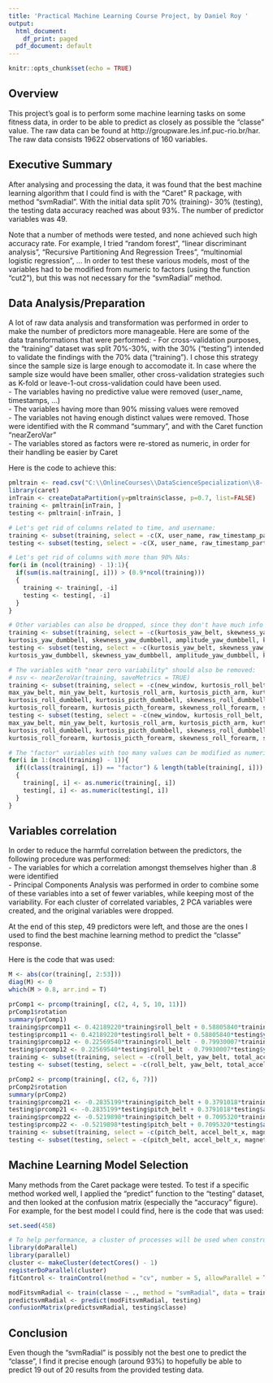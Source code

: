 ---
title: 'Practical Machine Learning Course Project, by Daniel Roy '
output:
  html_document:
    df_print: paged
  pdf_document: default
---

```{r setup, include=FALSE}
knitr::opts_chunk$set(echo = TRUE)
```

## Overview
This project's goal is to perform some machine learning tasks on some fitness data, in order to be able to predict as closely as possible the "classe" value. The raw data can be found at http://groupware.les.inf.puc-rio.br/har. The raw data consists 19622 observations of 160 variables. 

## Executive Summary
After analysing and processing the data, it was found that the best machine learning algorithm that I could find is with the "Caret" R package, with method "svmRadial". With the initial data split 70% (training)- 30% (testing), the testing data accuracy reached was about 93%. The number of predictor variables was 49.

Note that a number of methods were tested, and none achieved such high accuracy rate. For example, I tried "random forest", "linear discriminant analysis", "Recursive Partitioning And Regression Trees", "multinomial logistic regression", ... In order to test these various models, most of the variables had to be modified from numeric to factors (using the function "cut2"), but this was not necessary for the "svmRadial" method. 

## Data Analysis/Preparation

A lot of raw data analysis and transformation was performed in order to make the number of predictors more manageable. Here are some of the data transformations that were performed:
- For cross-validation purposes, the "training" dataset was split 70%-30%, with the 30% ("testing") intended to validate the findings with the 70% data ("training"). I chose this strategy since the sample size is large enough to accomodate it. In case where the sample size would have been smaller, other cross-validation strategies such as K-fold or leave-1-out cross-validation could have been used.  
- The variables having no predictive value were removed (user_name, timestamps, ...)  
- The variables having more than 90% missing values were removed  
- The variables not having enough distinct values were removed. Those were identified with the R command "summary", and with the Caret function "nearZeroVar"  
- The variables stored as factors were re-stored as numeric, in order for their handling be easier by Caret  

Here is the code to achieve this:

```{r}
pmltrain <- read.csv("C:\\OnlineCourses\\DataScienceSpecialization\\8- Machine Learning\\pml-training.csv")
library(caret)
inTrain <- createDataPartition(y=pmltrain$classe, p=0.7, list=FALSE)
training <- pmltrain[inTrain, ]
testing <- pmltrain[-inTrain, ]

# Let's get rid of columns related to time, and username:
training <- subset(training, select = -c(X, user_name, raw_timestamp_part_1, raw_timestamp_part_2, cvtd_timestamp))
testing <- subset(testing, select = -c(X, user_name, raw_timestamp_part_1, raw_timestamp_part_2, cvtd_timestamp))

# Let's get rid of columns with more than 90% NAs:
for(i in (ncol(training) - 1):1){
  if(sum(is.na(training[, i])) > (0.9*ncol(training))) 
  {
    training <- training[, -i]
    testing <- testing[, -i]
  }
}

# Other variables can also be dropped, since they don't have much info (as seen with the "summary" command):
training <- subset(training, select = -c(kurtosis_yaw_belt, skewness_yaw_belt, amplitude_yaw_belt, skewness_yaw_forearm,
kurtosis_yaw_dumbbell, skewness_yaw_dumbbell, amplitude_yaw_dumbbell, kurtosis_yaw_forearm, amplitude_yaw_forearm))
testing <- subset(testing, select = -c(kurtosis_yaw_belt, skewness_yaw_belt, amplitude_yaw_belt, skewness_yaw_forearm,
kurtosis_yaw_dumbbell, skewness_yaw_dumbbell, amplitude_yaw_dumbbell, kurtosis_yaw_forearm, amplitude_yaw_forearm))

# The variables with "near zero variability" should also be removed:
# nsv <- nearZeroVar(training, saveMetrics = TRUE)
training <- subset(training, select = -c(new_window, kurtosis_roll_belt, kurtosis_picth_belt, skewness_roll_belt, skewness_roll_belt.1,
max_yaw_belt, min_yaw_belt, kurtosis_roll_arm, kurtosis_picth_arm, kurtosis_yaw_arm, skewness_roll_arm, skewness_pitch_arm, skewness_yaw_arm,
kurtosis_roll_dumbbell, kurtosis_picth_dumbbell, skewness_roll_dumbbell, skewness_pitch_dumbbell, max_yaw_dumbbell, min_yaw_dumbbell,
kurtosis_roll_forearm, kurtosis_picth_forearm, skewness_roll_forearm, skewness_pitch_forearm, max_yaw_forearm, min_yaw_forearm))
testing <- subset(testing, select = -c(new_window, kurtosis_roll_belt, kurtosis_picth_belt, skewness_roll_belt, skewness_roll_belt.1,
max_yaw_belt, min_yaw_belt, kurtosis_roll_arm, kurtosis_picth_arm, kurtosis_yaw_arm, skewness_roll_arm, skewness_pitch_arm, skewness_yaw_arm,
kurtosis_roll_dumbbell, kurtosis_picth_dumbbell, skewness_roll_dumbbell, skewness_pitch_dumbbell, max_yaw_dumbbell, min_yaw_dumbbell,
kurtosis_roll_forearm, kurtosis_picth_forearm, skewness_roll_forearm, skewness_pitch_forearm, max_yaw_forearm, min_yaw_forearm))

# The "factor" variables with too many values can be modified as numeric:
for(i in 1:(ncol(training) - 1)){
  if((class(training[, i]) == "factor") & length(table(training[, i])) > 30)
  {
    training[, i] <- as.numeric(training[, i])
    testing[, i] <- as.numeric(testing[, i])
  }
}

```

## Variables correlation
In order to reduce the harmful correlation between the predictors, the following procedure was performed:  
- The variables for which a correlation amongst themselves higher than .8 were identified  
- Principal Components Analysis was performed in order to combine some of these variables into a set of fewer variables, while keeping most of the variability. For each cluster of correlated variables, 2 PCA variables were created, and the original variables were dropped.  

At the end of this step, 49 predictors were left, and those are the ones I used to find the best machine learning method to predict the "classe" response.  

Here is the code that was used:

```{r}

M <- abs(cor(training[, 2:53]))
diag(M) <- 0
which(M > 0.8, arr.ind = T)

prComp1 <- prcomp(training[, c(2, 4, 5, 10, 11)])
prComp1$rotation
summary(prComp1)
training$prcomp11 <- 0.42189220*training$roll_belt + 0.58805840*training$yaw_belt + 0.05044433*training$total_accel_belt + 0.16877482*training$accel_belt_y - 0.66720665*training$accel_belt_z
testing$prcomp11 <- 0.42189220*testing$roll_belt + 0.58805840*testing$yaw_belt + 0.05044433*testing$total_accel_belt + 0.16877482*testing$accel_belt_y - 0.66720665*testing$accel_belt_z
training$prcomp12 <- 0.22569540*training$roll_belt - 0.79930007*training$yaw_belt + 0.03710719*training$total_accel_belt + 0.25223234*training$accel_belt_y - 0.49515945*training$accel_belt_z
testing$prcomp12 <- 0.22569540*testing$roll_belt - 0.79930007*testing$yaw_belt + 0.03710719*testing$total_accel_belt + 0.25223234*testing$accel_belt_y - 0.49515945*testing$accel_belt_z
training <- subset(training, select = -c(roll_belt, yaw_belt, total_accel_belt, accel_belt_y, accel_belt_z))
testing <- subset(testing, select = -c(roll_belt, yaw_belt, total_accel_belt, accel_belt_y, accel_belt_z))

prComp2 <- prcomp(training[, c(2, 6, 7)])
prComp2$rotation
summary(prComp2)
training$prcomp21 <- -0.2835199*training$pitch_belt + 0.3791018*training$accel_belt_x + 0.8808509*training$magnet_belt_x
testing$prcomp21 <- -0.2835199*testing$pitch_belt + 0.3791018*testing$accel_belt_x + 0.8808509*testing$magnet_belt_x
training$prcomp22 <- -0.5219898*training$pitch_belt + 0.7095320*training$accel_belt_x -0.4733824*training$magnet_belt_x
testing$prcomp22 <- -0.5219898*testing$pitch_belt + 0.7095320*testing$accel_belt_x -0.4733824*testing$magnet_belt_x
training <- subset(training, select = -c(pitch_belt, accel_belt_x, magnet_belt_x))
testing <- subset(testing, select = -c(pitch_belt, accel_belt_x, magnet_belt_x))

```

## Machine Learning Model Selection
Many methods from the Caret package were tested. To test if a specific method worked well, I applied the "predict" function to the "testing" dataset, and then looked at the confusion matrix (especially the "accuracy" figure). For example, for the best model I could find, here is the code that was used:

```{r}
set.seed(458)

# To help performance, a cluster of processes will be used when constructing the models:
library(doParallel)
library(parallel)
cluster <- makeCluster(detectCores() - 1)
registerDoParallel(cluster)
fitControl <- trainControl(method = "cv", number = 5, allowParallel = TRUE)

modFitsvmRadial <- train(classe ~ ., method = "svmRadial", data = training, trControl = fitControl, preProcess = c("center", "scale"))
predictsvmRadial <- predict(modFitsvmRadial, testing)
confusionMatrix(predictsvmRadial, testing$classe)
```

## Conclusion

Even though the "svmRadial" is possibly not the best one to predict the "classe", I find it precise enough (around 93%) to hopefully be able to predict 19 out of 20 results from the provided testing data. 
